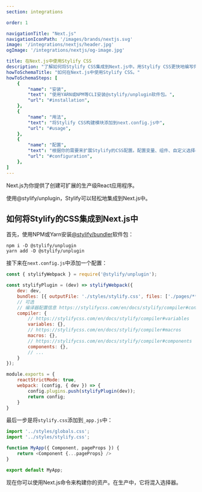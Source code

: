 ```yaml
---
section: integrations

order: 1

navigationTitle: "Next.js"
navigationIconPath: '/images/brands/nextjs.svg'
image: '/integrations/nextjs/header.jpg'
ogImage: '/integrations/nextjs/og-image.jpg'

title: 在Next.js中使用Stylify CSS
description: "了解如何将Stylify CSS集成到Next.js中。用Stylify CSS更快地编写你的Next.js网站代码。"
howToSchemaTitle: "如何在Next.js中使用Stylify CSS。"
howToSchemaSteps: [
	{
		"name": "安装",
		"text": "使用YARN或NPM等CLI安装@stylify/unplugin软件包。",
		"url": "#installation",
	},
	{
		"name": "用法",
		"text": "将Stylify CSS构建模块添加到next.config.js中",
		"url": "#usage",
	},
	{
		"name": "配置",
		"text": "根据你的需要来扩展Stylify的CSS配置。配置变量、组件、自定义选择器和更多。" ,
		"url": "#configuration",
	},
]
---
```


Next.js为你提供了创建可扩展的生产级React应用程序。

使用@stylify/unplugin，Stylify可以轻松地集成到Next.js中。

<StackBlitzLink link="stylify-nextjs-template" />

## 如何将Stylify的CSS集成到Next.js中

首先，使用NPM或Yarn安装[@stylify/bundler](/zh/docs/unplugin)软件包：

```
npm i -D @stylify/unplugin
yarn add -D @stylify/unplugin
```

接下来在`next.config.js`中添加一个配置：


```javascript
const { stylifyWebpack } = require('@stylify/unplugin');

const stylifyPlugin = (dev) => stylifyWebpack({
	dev: dev,
	bundles: [{ outputFile: './styles/stylify.css', files: ['./pages/**/*.js'] }],
	// 可选
	// 编译器配置信息 https://stylifycss.com/en/docs/stylify/compiler#configuration
	compiler: {
		// https://stylifycss.com/en/docs/stylify/compiler#variables
		variables: {},
		// https://stylifycss.com/en/docs/stylify/compiler#macros
		macros: {},
		// https://stylifycss.com/en/docs/stylify/compiler#components
		components: {},
		// ...
	}
});

module.exports = {
	reactStrictMode: true,
	webpack: (config, { dev }) => {
		config.plugins.push(stylifyPlugin(dev));
		return config;
	}
}
```

最后一步是将`stylify.css`添加到`_app.js`中：


```javascript
import '../styles/globals.css';
import '../styles/stylify.css';

function MyApp({ Component, pageProps }) {
	return <Component {...pageProps} />
}

export default MyApp;
```

现在你可以使用Next.js命令来构建你的资产。在生产中，它将混入选择器。


<WhereToNext />

